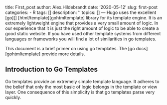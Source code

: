 
title: First_post
author: Alex.Hildebrandt
date: '2020-05-12'
slug: first-post
categories:
  - R
tags: []
description: ''
topics: []
---
Hugo uses the excellent [go][] [html/template][gohtmltemplate] library for
its template engine. It is an extremely lightweight engine that provides a very
small amount of logic. In our experience that it is just the right amount of
logic to be able to create a good static website. If you have used other
template systems from different languages or frameworks you will find a lot of
similarities in go templates.

This document is a brief primer on using go templates. The [go docs][gohtmltemplate]
provide more details.

## Introduction to Go Templates

Go templates provide an extremely simple template language. It adheres to the
belief that only the most basic of logic belongs in the template or view layer.
One consequence of this simplicity is that go templates parse very quickly.
